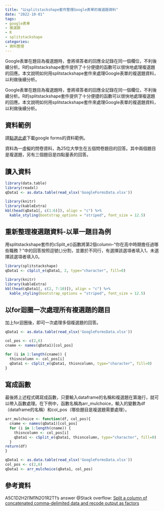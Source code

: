 ```yaml
---
title: "以splitstackshape套件整理Google表單的複選題資料"
date: "2022-10-01"
tags:
- google表單
- 複選題
- R
- splitstackshape
categories:
- 資料整理
---
```


Google表單在題目為複選題時，會將填答者的回應全記錄在同一個欄位，不利後續分析。R的splitstackshape套件提供了十分便捷的函數可以很快地處理複選題的回應。本文說明如何用splitstackshape套件來處理Google表單的複選題資料，以利做後續分析。

<!--more-->

Google表單在題目為複選題時，會將填答者的回應全記錄在同一個欄位，不利後續分析。R的splitstackshape套件提供了十分便捷的函數可以很快地處理複選題的回應。本文說明如何用splitstackshape套件來處理Google表單的複選題資料，以利做後續分析。


## 資料範例

請[點選此處](https://docs.google.com/spreadsheets/d/1Z9hGVdNaNmk41hbScOB1SUzTVZ_An41Z/edit?usp=sharing&ouid=102534642616283273245&rtpof=true&sd=true)下載google forms的資料範例。

資料為一虛擬的問卷資料，為25位大學生在五個問卷題目的回答。其中兩個題目是複選題，另有三個題目是四點量表的回答。

## 讀入資料

```R
library(data.table)
library(readxl)
qData1 <- as.data.table(read_xlsx('GoogleFormsData.xlsx'))
```

```R
library(knitr)
library(kableExtra)
kbl(head(qData1[, c(1:6)]), align = "c") %>%
  kable_styling(bootstrap_options = "striped", font_size = 12.5)
```


## 重新整理複選題資料-以單一題目為例

用splitstackshape套件的cSplit_e()函數將第2個column--"你在高中時期擔任過哪些職務？"中的回答按照逗號(,)分割，並置於不同行，有選擇該選項者填入1，未選擇該選項者填入0。

```R
library(splitstackshape)
qData1 <- cSplit_e(qData1, 2, type="character", fill=0)
```

```R
library(knitr)
library(kableExtra)
kbl(head(qData1[, c(2, 7:10)]), align = "c") %>%
  kable_styling(bootstrap_options = "striped", font_size = 12.5)
```


## 以for迴圈一次處理所有複選題的題目

加上for迴圈後，即可一次處理多個複選題的回答。

```R
qData1 <- as.data.table(read_xlsx('GoogleFormsData.xlsx'))

col_pos <- c(2,6)
cname <- names(qData1)[col_pos]

for (i in 1:length(cname)) {
  thisncolumn <- col_pos[i]
  qData1 <- cSplit_e(qData1, thisncolumn, type="character", fill=0)
}

```


## 寫成函數

最後將上述程式碼寫成函數，只要輸入dataframe的名稱和複選題在第幾行，就可以帶入函數處理。在下例中，函數名稱為arr_mulchoice，輸入的變數為df（dataframe的名稱）和col_pos（哪些題目是複選題需要處理）。

```R

arr_mulchoice <- function(df, col_pos){
  cname <- names(qData1)[col_pos]
  for (i in 1:length(cname)) {
    thisncolumn <- col_pos[i]
    qData1 <- cSplit_e(qData1, thisncolumn, type="character", fill=0)
  }
return(df)
}

qData1 <- as.data.table(read_xlsx('GoogleFormsData.xlsx'))
col_pos <- c(2,6)
qData1 <- arr_mulchoice(qData1, col_pos)

```

## 參考資料
A5C1D2H2I1M1N2O1R2T1's answer @Stack overflow: [Split a column of concatenated comma-delimited data and recode output as factors](https://stackoverflow.com/questions/10100887/split-a-column-of-concatenated-comma-delimited-data-and-recode-output-as-factors)

